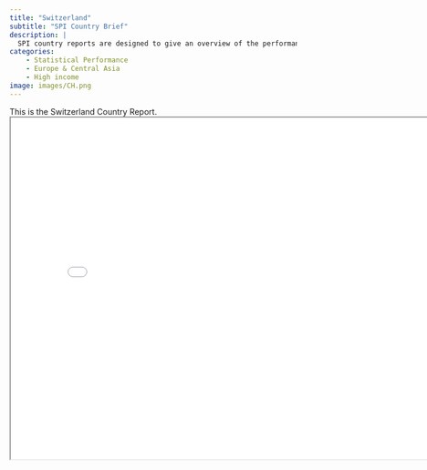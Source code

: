 ```yaml
---
title: "Switzerland"
subtitle: "SPI Country Brief"
description: |
  SPI country reports are designed to give an overview of the performance of Switzerland.
categories:
    - Statistical Performance
    - Europe & Central Asia
    - High income
image: images/CH.png
---
```


This is the Switzerland Country Report.
<iframe src="charts/Switzerland_chart.html" width="800" height="600"></iframe>

